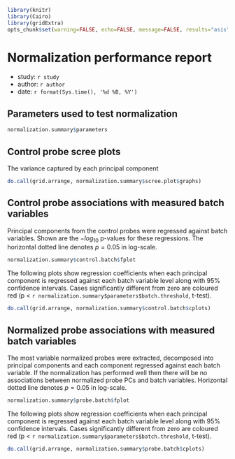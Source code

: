 ```r

library(knitr)
library(Cairo)
library(gridExtra)
opts_chunk$set(warning=FALSE, echo=FALSE, message=FALSE, results="asis", fig.width=12, fig.height=12, dev="CairoPNG")

```

# Normalization performance report
- study: `r study`
- author: `r author`
- date: `r format(Sys.time(), '%d %B, %Y')`

## Parameters used to test normalization

```r

normalization.summary$parameters

```


## Control probe scree plots

The variance captured by each principal component

```r

do.call(grid.arrange, normalization.summary$scree.plot$graphs)

```

## Control probe associations with measured batch variables

Principal components from the control probes were regressed against batch variables.
Shown are the $-log_{10}$ p-values for these regressions.
The horizontal dotted line denotes $p = 0.05$ in log-scale.

```r

normalization.summary$control.batch$fplot

```

The following plots show regression coefficients when
each principal component is regressed against each batch variable level
along with 95% confidence intervals.
Cases significantly different from zero are coloured red
(p < `r normalization.summary$parameters$batch.threshold`, t-test).

```r

do.call(grid.arrange, normalization.summary$control.batch$cplots)

```


## Normalized probe associations with measured batch variables

The most variable normalized probes were extracted, decomposed into
principal components and each component regressed against each batch
variable. If the normalization has performed well then there will be
no associations between normalized probe PCs and batch
variables. Horizontal dotted line denotes $p = 0.05$ in log-scale.

```r

normalization.summary$probe.batch$fplot

```

The following plots show regression coefficients when
each principal component is regressed against each batch variable level
along with 95% confidence intervals.
Cases significantly different from zero are coloured red
(p < `r normalization.summary$parameters$batch.threshold`, t-test).

```r

do.call(grid.arrange, normalization.summary$probe.batch$cplots)

```

